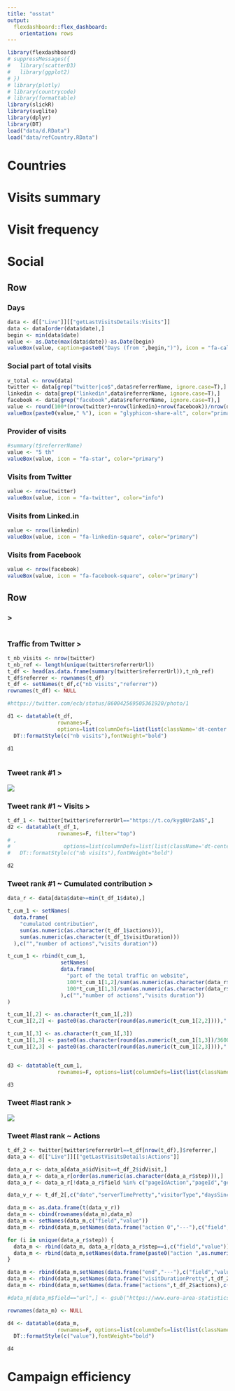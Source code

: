```yaml
---
title: "osstat"
output: 
  flexdashboard::flex_dashboard:
    orientation: rows
---
```


```r
library(flexdashboard)
# suppressMessages({
#   library(scatterD3)
#   library(ggplot2)
# })
# library(plotly)
# library(countrycode)
# library(formattable)
library(slickR)
library(svglite)
library(dplyr)
library(DT)
load("data/d.RData")
load("data/refCountry.RData")
```

Countries
===================================== 

Visits summary
===================================== 

Visit frequency
===================================== 

Social
===================================== 

Row
-----------------------------------------------------------------------

### Days

```r
data <- d[["Live"]][["getLastVisitsDetails:Visits"]]
data <- data[order(data$date),]
begin <- min(data$date)
value <- as.Date(max(data$date))-as.Date(begin)
valueBox(value, caption=paste0("Days (from ",begin,")"), icon = "fa-calendar")
```

### Social part of total visits

```r
v_total <- nrow(data)
twitter <- data[grep("twitter|co$",data$referrerName, ignore.case=T),]
linkedin <- data[grep("linkedin",data$referrerName, ignore.case=T),]
facebook <- data[grep("facebook",data$referrerName, ignore.case=T),]
value <- round(100*(nrow(twitter)+nrow(linkedin)+nrow(facebook))/nrow(data))
valueBox(paste0(value," %"), icon = "glyphicon-share-alt", color="primary")
```

### Provider of visits 

```r
#summary(t$referrerName)
value <- "5 th"
valueBox(value, icon = "fa-star", color="primary")
```


### Visits from Twitter

```r
value <- nrow(twitter)
valueBox(value, icon = "fa-twitter", color="info")
```

### Visits from Linked.in

```r
value <- nrow(linkedin)
valueBox(value, icon = "fa-linkedin-square", color="primary")
```

### Visits from Facebook

```r
value <- nrow(facebook)
valueBox(value, icon = "fa-facebook-square", color="primary")
```

Row {.tabset}
-----------------------------------------------------------------------

### >

```r
```   

### Traffic from Twitter >

```r
t_nb_visits <- nrow(twitter)
t_nb_ref <- length(unique(twitter$referrerUrl))
t_df <- head(as.data.frame(summary(twitter$referrerUrl)),t_nb_ref)
t_df$referrer <- rownames(t_df)
t_df <- setNames(t_df,c("nb visits","referrer"))
rownames(t_df) <- NULL

#https://twitter.com/ecb/status/860042569505361920/photo/1

d1 <- datatable(t_df,
                rownames=F,
                options=list(columnDefs=list(list(className='dt-center',targets=c(0,1))))) %>%
  DT::formatStyle(c("nb visits"),fontWeight="bold")

d1
         
```

### Tweet rank #1 >
    
<img src='img/tweet_1.png'/>

### Tweet rank #1 ~ Visits >

```r
t_df_1 <- twitter[twitter$referrerUrl=="https://t.co/kyg0UrZaAS",]
d2 <- datatable(t_df_1,
                rownames=F, filter="top")
# ,
#                 options=list(columnDefs=list(list(className='dt-center',targets=c(0,1))))) %>%
#   DT::formatStyle(c("nb visits"),fontWeight="bold")

d2

```

### Tweet rank #1 ~ Cumulated contribution >

```r

data_r <- data[data$date>=min(t_df_1$date),]

t_cum_1 <- setNames(
  data.frame(
    "cumulated contribution",
    sum(as.numeric(as.character(t_df_1$actions))),
    sum(as.numeric(as.character(t_df_1$visitDuration)))
  ),c("","number of actions","visits duration"))

t_cum_1 <- rbind(t_cum_1,
                 setNames(
                 data.frame(
                   "part of the total traffic on website",
                   100*t_cum_1[1,2]/sum(as.numeric(as.character(data_r$actions))),
                   100*t_cum_1[1,3]/sum(as.numeric(as.character(data_r$visitDuration)))
                 ),c("","number of actions","visits duration"))
)

t_cum_1[,2] <- as.character(t_cum_1[,2])
t_cum_1[2,2] <- paste0(as.character(round(as.numeric(t_cum_1[2,2])))," %")

t_cum_1[,3] <- as.character(t_cum_1[,3])
t_cum_1[1,3] <- paste0(as.character(round(as.numeric(t_cum_1[1,3])/3600))," h")
t_cum_1[2,3] <- paste0(as.character(round(as.numeric(t_cum_1[2,3])))," %")


d3 <- datatable(t_cum_1,
                rownames=F, options=list(columnDefs=list(list(className='dt-center',targets=c(1,2)))))

d3

```

### Tweet #last rank >
    
<img src='img/tweet_2.png'/>

### Tweet #last rank ~ Actions

```r

t_df_2 <- twitter[twitter$referrerUrl==t_df[nrow(t_df),]$referrer,]
data_a <- d[["Live"]][["getLastVisitsDetails:Actions"]]

data_a_r <- data_a[data_a$idVisit==t_df_2$idVisit,]
data_a_r <- data_a_r[order(as.numeric(as.character(data_a_r$step))),]
data_a_r <- data_a_r[!data_a_r$field %in% c("pageIdAction","pageId","generationTime","icon","timestamp","timeSpent"),c("step","field","value")]

data_v_r <- t_df_2[,c("date","serverTimePretty","visitorType","daysSinceFirstVisit","visitIp","visitCount","referrerName","country","latitude","longitude","language","browser","operatingSystem","plugins","resolution")]

data_m <- as.data.frame(t(data_v_r))
data_m <- cbind(rownames(data_m),data_m)
data_m <- setNames(data_m,c("field","value"))
data_m <- rbind(data_m,setNames(data.frame("action 0","---"),c("field","value")))

for (i in unique(data_a_r$step)) {
  data_m <- rbind(data_m, data_a_r[data_a_r$step==i,c("field","value")])
  data_m <- rbind(data_m,setNames(data.frame(paste0("action ",as.numeric(i)+1),"---"),c("field","value")))
}

data_m <- rbind(data_m,setNames(data.frame("end","---"),c("field","value")))
data_m <- rbind(data_m,setNames(data.frame("visitDurationPretty",t_df_2$visitDurationPretty),c("field","value")))
data_m <- rbind(data_m,setNames(data.frame("actions",t_df_2$actions),c("field","value")))

#data_m[data_m$field=="url",] <- gsub("https://www.euro-area-statistics.org/","",data_m[data_m$field=="url",]$field)

rownames(data_m) <- NULL

d4 <- datatable(data_m,
                rownames=F, options=list(columnDefs=list(list(className='dt-center',targets=c(0,1))))) %>%
  DT::formatStyle(c("value"),fontWeight="bold")

d4

```

Campaign efficiency
=====================================

